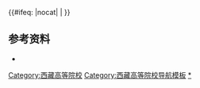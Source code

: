 {{Navbox
|name=西藏高等院校
|title=[[西藏自治区高等学校列表|西藏高等院校]]
|state={{{state|autocollapse}}}
|image=
|style = text-align: left;
|groupstyle = text-align: center;
|listclass = hlist
|bodyclass = hlist
|above=
*[[中国大陆高等学校列表]]
*[[西藏自治区教育厅]]

|group3=中央部属
|list3=
|group4=[[拉萨市]]
|list4=
*[[西藏大学]]<sup>[[省部共建大学|（部区合建）]]{{线路名|#00D2D3<!--一流学科-->}}{{线路名|#0092BC<!--211-->}}{{线路名|#F4DA40<!--中西部-->}}本</sup>
*[[西藏藏医药大学]]<sup>本</sup>
*[[西藏警官高等专科学校]]<sup>专</sup>
*[[拉萨师范高等专科学校]]<sup>专</sup>
*[[西藏职业技术学院]]<sup>专</sup>

|group5=[[日喀则市]]
|list5=

|group6=[[昌都市]]
|list6=

|group7=[[林芝市]]
|list7=[[西藏农牧学院]]<sup>本</sup>

|group8=[[山南市]]
|list8=

|group9=[[那曲市]]
|list9=

|group10=[[阿里地区]]
|list10=

|group11=区外校址
|list11=  <sup>[[陕西省|陕西]][[咸阳市|咸阳]]</sup>[[西藏民族大学]]<sup>[[省部共建大学|（省部共建）]]{{线路名|#F4DA40<!--中西部-->}}本</sup>

|belowstyle=text-align:left;
|below=以上除另有标注的外，均为属地行政区自治区属、市（地）属公办高等学校。<br/>{{线路名|#00D2D3<!--一流学科-->}}：[[世界一流大学和一流学科建设|“双一流”建设高校]]；{{线路名|#D22630<!--985-->}}：[[985工程|原985工程院校]]；{{线路名|#0092BC<!--211-->}}：[[211工程|原211工程院校]]；{{线路名|#97D700<!--国重-->}}：[[全国重点大学|原全国重点大学]]；{{线路名|#F4DA40<!--中西部-->}}：[[中西部高校基础能力建设工程|中西部高校基础能力建设工程院校]]<br><sup>本</sup>：办学层次为[[本科教育|本科]]的高校；<sup>专</sup>：办学层次为[[專科學校|专科]]的高校。<br/>截止2017年5月31日，[[西藏自治区]]有普通高校7所（无民办普通高校），无成人高校。
}}<includeonly>{{#ifeq: {{{1}}}|nocat|<!--空-->|[[Category:西藏高等院校]] }}</includeonly><noinclude>
== 参考资料 ==
*{{cite web |url =http://www.moe.gov.cn/srcsite/A03/moe_634/201706/t20170614_306900.html|title = 教育部：高等学校名单 |accessdate = 2018-02-06 |first = |date = 2017-05-31 |publisher = 教育部 |language = zh-hans}}
[[Category:西藏高等院校导航模板]]
[[Category:西藏高等院校|*]]
</noinclude>